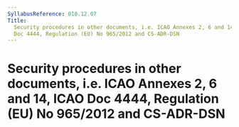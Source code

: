 ```yaml
---
SyllabusReference: 010.12.07
Title:
  Security procedures in other documents, i.e. ICAO Annexes 2, 6 and 14, ICAO
  Doc 4444, Regulation (EU) No 965/2012 and CS-ADR-DSN
---
```


# Security procedures in other documents, i.e. ICAO Annexes 2, 6 and 14, ICAO Doc 4444, Regulation (EU) No 965/2012 and CS-ADR-DSN

<Content />

